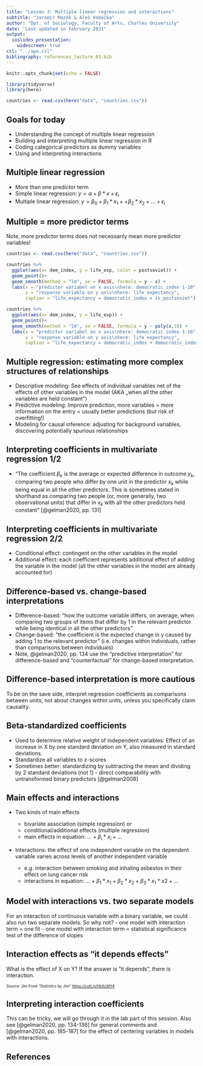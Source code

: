 ```yaml
---
title: "Lesson 3: Multiple linear regression and interactions"
subtitle: "Jaromír Mazák & Aleš Vomáčka"
author: "Dpt. of Sociology, Faculty of Arts, Charles University"
date: "Last updated in February 2021"
output:
  ioslides_presentation:
    widescreen: true
csl: "../apa.csl"
bibliography: references_lecture_03.bib
---
```


```r
knitr::opts_chunk$set(echo = FALSE)

library(tidyverse)
library(here)

countries <- read.csv(here("data", "countries.csv"))
```

## Goals for today

-   Understanding the concept of multiple linear regression
-   Building and interpreting multiple linear regression in R
-   Coding categorical predictors as dummy variables
-   Using and interpreting interactions

## Multiple linear regression

-   More than one predictor term
-   Simple linear regression: $y = \alpha + \beta*x + \epsilon_i$
-   Multiple linear regression: $y = \beta_0 + \beta_1*x_1 + + \beta_2*x_2 + ... + \epsilon_i$

## Multiple = more predictor terms

Note, more predictor terms does not necessarily mean more predictor variables!

<div>

```r

countries <- read.csv(here("data", "countries.csv"))

countries %>%
  ggplot(aes(x= dem_index, y = life_exp, color = postsoviet)) +
  geom_point()+
  geom_smooth(method = "lm", se = FALSE, formula = y ~ x) +
  labs(x = "predictor variabel on x axis\nhere: democratic index 1-10",
       y = "response variable on y axis\nhere: life expectancy",
       caption = "life_expectancy = democratic_index + is_postsoviet")

countries %>%
  ggplot(aes(x= dem_index, y = life_exp)) +
  geom_point()+
  geom_smooth(method = "lm", se = FALSE, formula = y ~ poly(x,3)) +
  labs(x = "predictor variabel on x axis\nhere: democratic index 1-10",
       y = "response variable on y axis\nhere: life expectancy",
       caption = "life_expectancy = democratic_index + democratic_index^2 + democratic_index^3")
```

<div>

## Multiple regression: estimating more complex structures of relationships

-   Descriptive modeling: See effects of individual variables net of the effects of other variables in the model (AKA „when all the other variables are held constant")
-   Predictive modeling: Improve prediction, more variables = more information on the entry = usually better predictions (but risk of overfitting!)
-   Modeling for causal inference: adjusting for background variables, discovering potentially spurious relationships

## Interpreting coefficients in multivariate regression 1/2

-   "The coefficient $\beta_k$ is the average or expected difference in outcome $y_k$, comparing two people who differ by one unit in the predictor $x_k$ while being equal in all the other predictors. This is sometimes stated in shorthand as comparing two people (or, more generally, two observational units) that differ in $x_k$ with all the other predictors held constant" [@gelman2020, pp. 131]


## Interpreting coefficients in multivariate regression 2/2

- Conditional effect: contingent on the other variables in the model
- Additional effect: each coefficient represents additional effect of adding the variable in the model (all the other variables in the model are already accounted for)

## Difference-based vs. change-based interpretations

-   Difference-based: "how the outcome variable differs, on average, when comparing two groups of items that differ by 1 in the relevant predictor while being identical in all the other predictors"
-   Change-based: "the coefficient is the expected change in y caused by adding 1 to the relevant predictor" (i.e. changes within individuals, rather than comparisons between individuals)
- Note, @gelman2020, pp. 134 use the "predictive interpretation" for difference-based and "counterfactual" 
for change-based interpretation.


## Difference-based interpretation is more cautious 

To be on the save side, interpret regression coefficients as comparisons between units, not about changes within units, unless you specifically claim causality.

## Beta-standardized coefficients

-   Used to determine relative weight of independent variables: Effect of an increase in X by one standard deviation on Y, also measured in standard deviations.
- Standardize all variables to z-scores
-   Sometimes better: standardizing by subtracting the mean and dividing by 2 standard deviations (not 1) - direct comparability with untransformed binary predictors [@gelman2008]


## Main effects and interactions

-   Two kinds of main effects

    -   bivariate association (simple regression) or
    -   conditional/additional effects (multiple regression)
    -   main effects in equation: $... + \beta_i*x_i +...$

-   Interactions: the effect of one independent variable on the dependent variable varies across levels of another independent variable

    -   e.g. interaction between smoking and inhaling asbestos in their effect on lung cancer risk
    -   interactions in equation: $... + \beta_1*x_1 + \beta_2*x_2 + \beta_3*x_1*x2 + ...$
    
    
## Model with interactions vs. two separate models

For an interaction of continuous variable with a binary variable, we could also run two separate models. So why not?
- one model with interaction term = one fit
- one model with interaction term = statistical significance test of the difference of slopes 

## Interaction effects as "it depends effects"

What is the effect of X on Y? If the answer is "it depends", there is interaction.

<font size="1">Source: Jim Frost "Statistics by Jim" <https://cutt.ly/HkXcMY4></font>

## Interpreting interaction coefficients

This can be tricky, we will go through it in the lab part of this session. Also see [@gelman2020, pp. 134-136] for general comments and [@gelman2020, pp. 185-187] for the effect of centering variables in models with interactions.



## References
